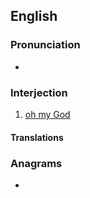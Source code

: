 ==English==

===Pronunciation===
* {{audio|En-au-oh my.ogg|Audio (AU)|lang=en}}

===Interjection===
{{en-interj|head=[[oh]] [[my]]!}}

# {{lb|en|idiomatic|euphemistic|mainly|_|US|and|Canada}} [[oh my God]]

====Translations====
{{trans-see|good heavens}}

===Anagrams===
* {{anagrams|en|a=hmoy|homy}}
